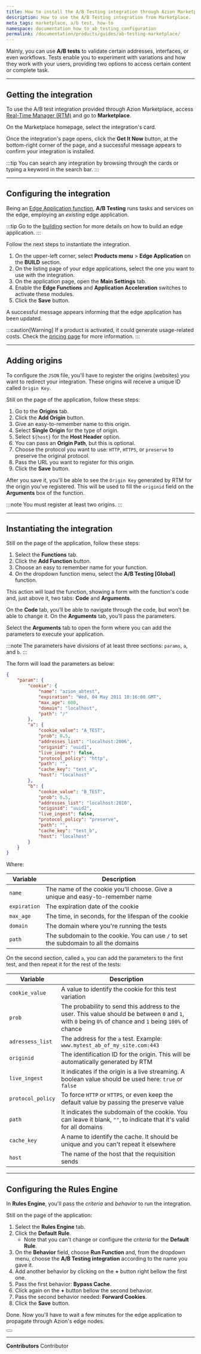 ```yaml
---
title: How to install the A/B Testing integration through Azion Marketplace
description: How to use the A/B Testing integration from Marketplace.
meta_tags: marketplace, a/b test, how-to
namespace: documentation_how_to_ab_testing_configuration
permalink: /documentation/products/guides/ab-testing-marketplace/
---
```


Mainly, you can use **A/B tests** to validate certain addresses, interfaces, or even workflows. Tests enable you to experiment with variations and how they work with your users, providing two options to access certain content or complete task.

---

## Getting the integration 

To use the A/B test integration provided through Azion Marketplace, access [Real-Time Manager (RTM)](/en/documentation/products/guides/how-to-access-rtm/) and go to **Marketplace**.

On the Marketplace homepage, select the integration's card.

Once the integration's page opens, click the **Get It Now** button, at the bottom-right corner of the page, and a successful message appears to confirm your integration is installed.

:::tip
You can search any integration by browsing through the cards or typing a keyword in the search bar. 
:::

---

## Configuring the integration

Being an [Edge Application function](/en/documentation/products/marketplace/integrations/#edge-application-functions), **A/B Testing** runs tasks and services on the edge, employing an *existing* edge application.

:::tip
Go to the [building](/en/documentation/products/guides/build/build-an-application/) section for more details on how to build an edge application.
:::

Follow the next steps to instantiate the integration.

1. On the upper-left corner, select **Products menu** > **Edge Application** on the **BUILD** section.
2. On the listing page of your edge applications, select the one you want to use with the integration.
3. On the application page, open the **Main Settings** tab.
4. Enable the **Edge Functions** and **Application Acceleration** switches to activate these modules.
5. Click the **Save** button.

A successful message appears informing that the edge application has been updated.

:::caution[Warning]
If a product is activated, it could generate usage-related costs. Check the [pricing page](https://www.azion.com/en/pricing/) for more information.
:::

---

## Adding origins

To configure the `JSON` file, you'll have to register the origins (websites) you want to redirect your integration. These origins will receive a unique ID called `Origin Key`.

Still on the page of the application, follow these steps:

1. Go to the **Origins** tab.
2. Click the **Add Origin** button.
3. Give an easy-to-remember name to this origin.
4. Select **Single Origin** for the type of origin.
5. Select `${host}` for the **Host Header** option.
6. You can pass an **Origin Path**, but this is optional.
7. Choose the protocol you want to use: `HTTP`, `HTTPS`, or `preserve` to preserve the original protocol.
8. Pass the URL you want to register for this origin.
9. Click the **Save** button.

After you save it, you'll be able to see the `Origin Key` generated by RTM for the origin you've registered. This will be used to fill the `originid` field on the **Arguments** box of the function.

:::note
You must register at least two origins.
:::

---

## Instantiating the integration

Still on the page of the application, follow these steps:

1. Select the **Functions** tab.
2. Click the **Add Function** button.
3. Choose an easy to remember name for your function.
4. On the dropdown function menu, select the **A/B Testing [Global]** function.

This action will load the function, showing a form with the function's code and, just above it, two tabs: **Code** and **Arguments**.

On the **Code** tab, you’ll be able to navigate through the code, but won’t be able to change it. On the **Arguments** tab, you’ll pass the parameters.

Select the **Arguments** tab to open the form where you can add the parameters to execute your application.

:::note
The parameters have divisions of at least three sections: `params`, `a`, and `b`.
:::

The form will load the parameters as below:

```json
{
	"param": {
		"cookie": {
			"name": "azion_abtest",
			"expiration": "Wed, 04 May 2011 10:16:00 GMT",
			"max_age": 600,
			"domain": "localhost",
			"path": "/"
		},
		"a": {
			"cookie_value": "A_TEST",
			"prob": 0.5,
			"addresses_list": "localhost:2006",
			"originid": "uuid1",
			"live_ingest": false,
			"protocol_policy": "http",
			"path": "",
			"cache_key": "test_a",
			"host": "localhost"
		},
		"b": {
			"cookie_value": "B_TEST",
			"prob": 0.5,
			"addresses_list": "localhost:2010",
			"originid": "uuid2",
			"live_ingest": false,
			"protocol_policy": "preserve",
			"path": "",
			"cache_key": "test_b",
			"host": "localhost"
		}
	}
}
```

Where:

| Variable | Description |
|---|---|
| `name` | The name of the cookie you'll choose. Give a unique and easy-to-remember name |
| `expiration` | The expiration date of the cookie |
| `max_age` | The time, in seconds, for the lifespan of the cookie  |
| `domain` | The domain where you're running the tests |
| `path` | The subdomain to the cookie. You can use `/` to set the subdomain to all the domains |

On the second section, called `a`, you can add the parameters to the first test, and then repeat it for the rest of the tests:

| Variable | Description |
|---|---|
| `cookie_value` | A value to identify the cookie for this test variation |
| `prob` | The probability to send this address to the user. This value should be between `0` and `1`, with `0` being `0%` of chance and `1` being `100%` of chance |
| `adressess_list` | The address for the `a` test. Example: `www.mytest_ab_of_my_site.com:443` |
| `originid` | The identification ID for the origin. This will be automatically generated by RTM |
| `live_ingest` | It indicates if the origin is a live streaming. A boolean value should be used here: `true` or `false` |
| `protocol_policy` | To force `HTTP` or `HTTPS`, or even keep the default value by passing the preserve value |
| `path` | It indicates the subdomain of the cookie. You can leave it blank, `""`, to indicate that it's valid for all domains |
| `cache_key` | A name to identify the cache. It should be unique and you can't repeat it elsewhere |
| `host` | The name of the host that the requisition sends |

---

## Configuring the Rules Engine

In **Rules Engine**, you'll pass the *criteria* and *behavior* to run the integration.

Still on the page of the application:

1. Select the **Rules Engine** tab.
2. Click the **Default Rule**.
    - Note that you can't change or configure the *criteria* for the **Default Rule**.
3. On the **Behavior** field, choose **Run Function** and, from the dropdown menu, choose the **A/B Testing integration** according to the name you gave it.
4. Add another behavior by clicking on the **+** button right bellow the first one.
5. Pass the first behavior: **Bypass Cache**.
6. Click again on the **+** button bellow the second behavior.
7. Pass the second behavior needed: **Forward Cookies**.
8. Click the **Save** button.

Done. Now you'll have to wait a few minutes for the edge application to propagate through Azion's edge nodes.


<Button href="/en/documentation/products/guides/ab-testing/" text="go to How to configure A/B Testing reference" variant="secondary"> 

</Button>

---


**Contributors** <ContributorList>Contributor</ContributorList>
